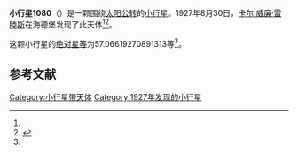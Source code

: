 {{Infobox planet
| bgcolour = #FFFFC0
| name = 1080 Orchis
| symbol = 
| image = 
| caption = 
| discovery = yes
| discovery_ref = 
| discoverer = [[卡尔·威廉·雷睦斯|卡尔·威廉·雷睦斯]]
| discovery_site = [[海德堡|海德堡]] 
| discovered = 1927年8月30日
| designations = yes
| mp_name = 
| named_after = 
| alt_names = 1927 QB/ 1955 DT / A906 BH
| mp_category = [[主带小行星|主带小行星]]
| orbit_ref = <ref name="a">[http://ssd.jpl.nasa.gov/sbdb.cgi?sstr=1080 1080 Orchis] {{Wayback|url=http://ssd.jpl.nasa.gov/sbdb.cgi?sstr=1080 |date=20140831015625 }}，小行星數據庫瀏覽器（JPL Small-Body Database Browser）－[[美国国家航空航天局|美国国家航空航天局]]喷气推进实验室</ref>
| epoch = 2456400.5 (2013年4月18日更新)
| aphelion = {{convert|3.044429981034897|AU|km|3|abbr=on|lk=out}}
| perihelion = {{convert|1.79583555082375|AU|km|3|abbr=on}}
| semimajor = {{convert|2.420132765929324|AU|km|3|abbr=on}}
| eccentricity = 0.257959904
| period = 1375.172612 [[日|日]]<br />3.77[[儒略年|儒略年]]
| avg_speed = 
| inclination = 4.585919785837545
| asc_node = 2.074055186664677
| mean_anomaly = 
| arg_peri = 57.06619270891313
| satellites = 
| physical_characteristics = yes
| dimensions = 
| mass = 
| density = 
| surface_grav = 
| escape_velocity = 
| sidereal_day = 
| axial_tilt = 
| pole_ecliptic_lat = 
| pole_ecliptic_lon = 
| albedo = 
| temperatures= 
| temp_name1 = 
| mean_temp_1 = 
| max_temp_1 = 
| temp_name2 = 
| max_temp_2 = 
| spectral_type = 
| abs_magnitude = 57.06619270891313
}}

'''小行星1080'''（{{lang-en|1080 Orchis}}）是一颗围绕[[太阳|太阳]][[公转|公转]]的[[小行星|小行星]]。1927年8月30日，[[卡尔·威廉·雷睦斯|卡尔·威廉·雷睦斯]]在海德堡发现了此天体<ref name="a" /><ref>{{cite news|title=小行星列表|url=http://cfa-www.harvard.edu/iau/lists/NumberedMPs.txt|accessdate=2013-07-08|newspaper=哈佛大学|archive-date=2008-05-17|archive-url=https://web.archive.org/web/20080517010638/http://cfa-www.harvard.edu/iau/lists/NumberedMPs.txt|dead-url=no}}</ref>。

这颗小行星的[[绝对星等|绝对星等]]为57.06619270891313等<ref name="a" />。

==参考文献==
{{reflist}}
{{Minor Planet Number|[[小行星1079|小行星1079]]|[[小行星1081|小行星1081]]}}

{{小天体}}

[[Category:小行星带天体|Category:小行星带天体]]
[[Category:1927年发现的小行星|Category:1927年发现的小行星]]

{{asteroid-stub}}